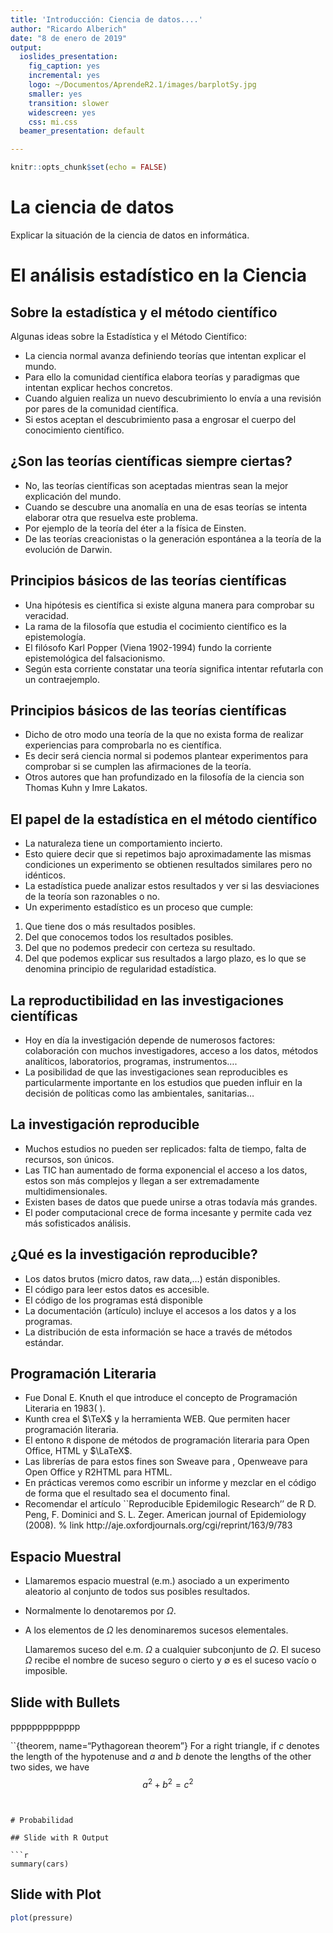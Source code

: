 ```yaml
---
title: 'Introducción: Ciencia de datos....'
author: "Ricardo Alberich"
date: "8 de enero de 2019"
output:
  ioslides_presentation: 
    fig_caption: yes
    incremental: yes
    logo: ~/Documentos/AprendeR2.1/images/barplotSy.jpg
    smaller: yes
    transition: slower
    widescreen: yes
    css: mi.css
  beamer_presentation: default

---
```


```r
knitr::opts_chunk$set(echo = FALSE)
```

# La ciencia de datos

Explicar la situación de la ciencia de datos en informática.


# El análisis estadístico en la Ciencia

## Sobre la estadística y el método científico
Algunas ideas sobre la  Estadística y el Método Científico:

* La ciencia normal avanza definiendo teorías que intentan explicar el mundo.
* Para ello  la comunidad científica elabora teorías y paradigmas que intentan explicar hechos concretos.
* Cuando  alguien realiza un nuevo descubrimiento lo envía a una revisión por pares de la comunidad científica.
* Si estos aceptan el descubrimiento pasa a engrosar  el cuerpo del conocimiento científico.

## ¿Son las teorías científicas siempre ciertas?
* No, las teorías científicas son aceptadas mientras sean la mejor explicación del mundo.
* Cuando se descubre una anomalía en una de esas teorías se intenta elaborar otra que  resuelva este problema.
* Por ejemplo de la teoría del éter a la física de Einsten.
* De las teorías creacionistas o la generación espontánea a la teoría de la evolución de Darwin.

## Principios básicos de las teorías científicas
* Una hipótesis es científica si existe alguna manera para comprobar su veracidad.
* La rama de la filosofía que estudia el cocimiento científico es la epistemología.
* El filósofo Karl Popper (Viena 1902-1994) fundo la corriente epistemológica del falsacionismo.
* Según esta corriente  constatar una teoría  significa intentar refutarla con un contraejemplo.

## Principios básicos de las teorías científicas

* Dicho de otro modo una teoría de la que no exista forma de realizar experiencias para comprobarla no es científica.
* Es decir será ciencia normal si podemos plantear experimentos para comprobar si se cumplen las afirmaciones de la teoría.
* Otros autores que han profundizado en la filosofía de la ciencia son Thomas Kuhn y Imre Lakatos.



## El papel de la estadística en el método científico

* La naturaleza tiene un comportamiento incierto.
* Esto quiere decir que si repetimos bajo aproximadamente las mismas condiciones un experimento se obtienen resultados similares pero no idénticos.
* La estadística puede analizar estos resultados y ver si las desviaciones de la teoría son razonables o no.
* Un experimento estadístico es un proceso que cumple:
1. Que tiene dos o más resultados posibles.
2.  Del que conocemos todos los resultados posibles.
3.  Del que no podemos predecir con certeza su resultado.
4.  Del que podemos explicar sus resultados a largo plazo, es lo que se denomina principio de regularidad estadística.

## La reproductibilidad en las investigaciones científicas

* Hoy en día la investigación depende de numerosos factores: colaboración con muchos investigadores, acceso a los datos, métodos analíticos, laboratorios, programas, instrumentos....
*  La posibilidad de que las investigaciones sean reproducibles es particularmente importante en los estudios que pueden influir en la decisión de políticas como las  ambientales, sanitarias...



## La investigación reproducible

* Muchos estudios no pueden ser replicados: falta de tiempo, falta de recursos, son únicos.
* Las TIC han aumentado de forma exponencial el acceso a los datos, estos son más complejos y llegan a ser extremadamente multidimensionales.
*  Existen bases de datos que puede unirse a otras todavía más grandes.
* El poder computacional crece de forma incesante y  permite cada vez más sofisticados análisis.


## ¿Qué es la investigación reproducible?
* Los datos brutos (micro datos, raw data,...) están disponibles.
* El código para leer estos datos es accesible.
* El código de los programas está disponible
* La documentación (artículo) incluye el accesos a los datos y a los programas.
* La distribución de esta información se hace a través de métodos estándar.


## Programación Literaria
* Fue Donal E. Knuth el que introduce el concepto de Programación Literaria en 1983( \textsl{Literate Programming}).
* Kunth crea el $\TeX$  y  la herramienta WEB. Que permiten hacer programación literaria.
* El entono `R` dispone de métodos de programación literaria para Open Office, HTML y $\LaTeX$.
* Las librerías de \texttt{R} para estos fines son Sweave para \LaTeX, Openweave para Open Office y R2HTML para HTML.
* En prácticas veremos como escribir un informe y mezclar en  el código \texttt{R} de forma que el resultado sea el documento final.
* Recomendar el artículo ``Reproducible Epidemilogic Research'' de R D. Peng, F. Dominici and S. L. Zeger. American journal of Epidemiology (2008). % link http://aje.oxfordjournals.org/cgi/reprint/163/9/783



## Espacio Muestral

* Llamaremos espacio muestral (e.m.) asociado a un experimento aleatorio
al conjunto de todos sus posibles resultados. 
* Normalmente lo denotaremos por $\Omega$.
* A los elementos de $\Omega$ les denominaremos sucesos elementales.

   Llamaremos suceso del e.m. $\Omega$ a cualquier subconjunto de $\Omega$.
   El suceso $\Omega$ recibe el nombre de suceso seguro o cierto y $\emptyset$ es el suceso vacío o imposible.

## Slide with Bullets

<div class="center">ppppppppppppp</div>

``{theorem, name="Pythagorean theorem"}
For a right triangle, if $c$ denotes the length of the hypotenuse
and $a$ and $b$ denote the lengths of the other two sides, we have
$$a^2 + b^2 = c^2$$
```


# Probabilidad

## Slide with R Output

```r
summary(cars)
```

## Slide with Plot

```r
plot(pressure)
```



#

